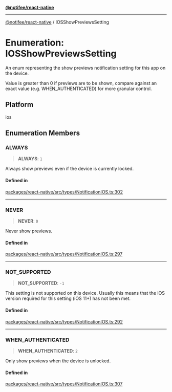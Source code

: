 [**@notifee/react-native**](react-native/reference/index)

***

[@notifee/react-native](react-native/reference/index) / IOSShowPreviewsSetting

# Enumeration: IOSShowPreviewsSetting

An enum representing the show previews notification setting for this app on the device.

Value is greater than 0 if previews are to be shown, compare against an exact value
(e.g. WHEN\_AUTHENTICATED) for more granular control.

## Platform

ios

## Enumeration Members

### ALWAYS

> **ALWAYS**: `1`

Always show previews even if the device is currently locked.

#### Defined in

[packages/react-native/src/types/NotificationIOS.ts:302](https://github.com/invertase/notifee/blob/main/packages/react-native/src/types/NotificationIOS.ts#L302)

***

### NEVER

> **NEVER**: `0`

Never show previews.

#### Defined in

[packages/react-native/src/types/NotificationIOS.ts:297](https://github.com/invertase/notifee/blob/main/packages/react-native/src/types/NotificationIOS.ts#L297)

***

### NOT\_SUPPORTED

> **NOT\_SUPPORTED**: `-1`

This setting is not supported on this device. Usually this means that the iOS version required
for this setting (iOS 11+) has not been met.

#### Defined in

[packages/react-native/src/types/NotificationIOS.ts:292](https://github.com/invertase/notifee/blob/main/packages/react-native/src/types/NotificationIOS.ts#L292)

***

### WHEN\_AUTHENTICATED

> **WHEN\_AUTHENTICATED**: `2`

Only show previews when the device is unlocked.

#### Defined in

[packages/react-native/src/types/NotificationIOS.ts:307](https://github.com/invertase/notifee/blob/main/packages/react-native/src/types/NotificationIOS.ts#L307)
